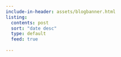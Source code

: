 ```yaml
---
include-in-header: assets/blogbanner.html
listing:
  contents: post
  sort: "date desc"
  type: default
  feed: true
  
---
```



<body onload="document.body.style.opacity=&#39;1&#39;">

